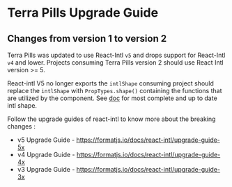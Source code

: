 
<Badge />

# Terra Pills Upgrade Guide

## Changes from version 1 to version 2

Terra Pills was updated to use React-Intl `v5` and drops support for React-Intl `v4` and lower.
Projects consuming Terra Pills version 2 should use React Intl version >= 5.

React-intl V5 no longer exports the `intlShape` consuming project should replace the `intlShape` with `PropTypes.shape()` containing the functions that are utilized by the component. See [doc](https://formatjs.io/docs/intl#the-intl-object) for most complete and up to date intl shape.

Follow the upgrade guides of react-intl to know more about the breaking changes : 
- v5 Upgrade Guide - https://formatjs.io/docs/react-intl/upgrade-guide-5x
- v4 Upgrade Guide - https://formatjs.io/docs/react-intl/upgrade-guide-4x
- v3 Upgrade Guide - https://formatjs.io/docs/react-intl/upgrade-guide-3x